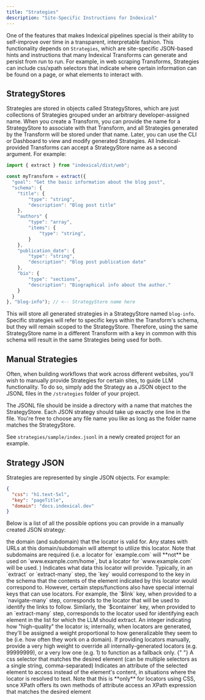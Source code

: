```yaml
---
title: "Strategies"
description: "Site-Specific Instructions for Indexical"
---
```


One of the features that makes Indexical pipelines special is their ability to self-improve over time in a transparent, interpretable fashion. This functionality depends on `Strategies`, which are site-specific JSON-based hints and instructions that many Indexical Transforms can generate and persist from run to run. For example, in web scraping Transforms, Strategies can include css/xpath selectors that indicate where certain information can be found on a page, or what elements to interact with.

## StrategyStores

Strategies are stored in objects called StrategyStores, which are just collections of Strategies grouped under an arbitrary developer-assigned name. When you create a Transform, you can provide the name for a StrategyStore to associate with that Transform, and all Strategies generated by the Transform will be stored under that name. Later, you can use the CLI or Dashboard to view and modify generated Strategies. All Indexical-provided Transforms can accept a StrategyStore name as a second argument. For example:

```ts
import { extract } from "indexical/dist/web";

const myTransform = extract({
  "goal": "Get the basic information about the blog post",
  "schema": {
    "title": {
        "type": "string",
        "description": "Blog post title"
    },
    "authors" {
        "type": "array",
        "items": {
            "type": "string",
        }
    },
    "publication_date": {
        "type": "string",
        "description": "Blog post publication date"
    },
    "bio": {
        "type": "sections",
        "description": "Biographical info about the author."
    }
  }
}, "blog-info"); // <-- StrategyStore name here
```

This will store all generated strategies in a StrategyStore named `blog-info`. Specific strategies will refer to specific keys within the Transform's schema, but they will remain scoped to the StrategyStore. Therefore, using the same StrategyStore name in a different Transform with a key in common with this schema will result in the same Strategies being used for both.

## Manual Strategies

Often, when building workflows that work across different websites, you'll wish to manually provide Strategies for certain sites, to guide LLM functionality. To do so, simply add the Strategy as a JSON object to the JSONL files in the `/strategies` folder of your project.

The JSONL file should be inside a directory with a name that matches the StrategyStore. Each JSON strategy should take up exactly one line in the file. You're free to choose any file name you like as long as the folder name matches the StrategyStore.

See `strategies/sample/index.jsonl` in a newly created project for an example.

## Strategy JSON

Strategies are represented by single JSON objects. For example:

```json
{
  "css": "h1.text-5xl",
  "key": "pageTitle",
  "domain": "docs.indexical.dev"
}
```

Below is a list of all the possible options you can provide in a manually created JSON strategy:

<ParamField query="domain" required>
  the domain (and subdomain) that the locator is valid for. Any states with URLs
  at this domain/subdomain will attempt to utilize this locator. Note that
  subdomains are required (i.e. a locator for `example.com` will **not** be used
  on `www.example.com/home`, but a locator for `www.example.com` will be used. )
</ParamField>
<ParamField query="key" required>
  Indicates what data this locator will provide. Typically, in an `extract` or
  `extract-many` step, the `key` would correspond to the key in the schema that
  the contents of the element indicated by this locator would correspond to.
  However, certain steps/functions also have special internal keys that can use
  locators. For example, the `$link` key, when provided to a `navigate-many`
  step, corresponds to the locator that will be used to identify the links to
  follow. Similarly, the `$container` key, when provided to an `extract-many`
  step, corresponds to the locator used for identifying each element in the list
  for which the LLM should extract.
</ParamField>

<ParamField query="weight">
  An integer indicating how "high-quality" the locator is; internally, when
  locators are generated, they'll be assigned a weight proportional to how
  generalizable they seem to be (i.e. how often they work on a domain). If
  providing locators manually, provide a very high weight to override all
  internally-generated locators (e.g. 99999999), or a very low one (e.g. 1) to
  function as a fallback only.
</ParamField>

<ParamField query="css">
  {" "}
  A css selector that matches the desired element (can be multiple selectors as a
  single string, comma-separated)
</ParamField>

<ParamField query="attribute">
  Indicates an attribute of the selected element to access instead of the
  element's content, in situations where the locator is resolved to text. Note
  that this is **only** for locators using CSS, snce XPath offers its own
  methods of attribute access
</ParamField>

<ParamField query="xpath">
  an XPath expression that matches the desired element
</ParamField>
